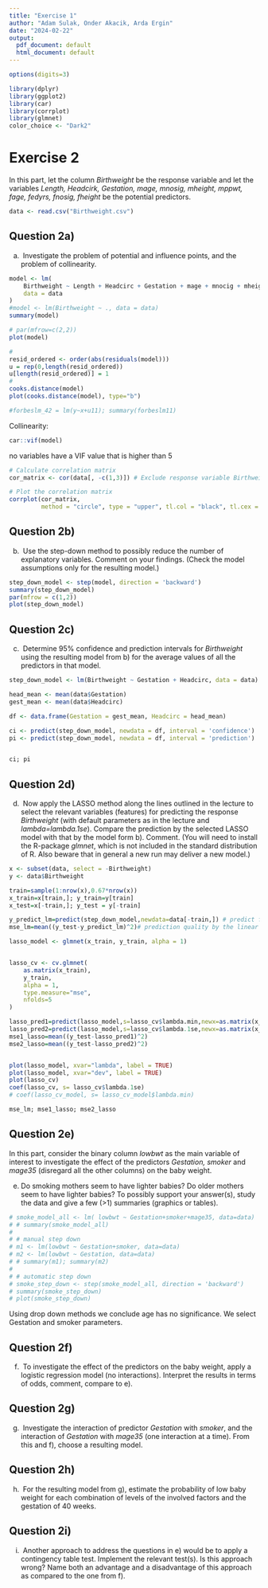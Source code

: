 ```yaml
---
title: "Exercise 1"
author: "Adam Sulak, Onder Akacik, Arda Ergin"
date: "2024-02-22"
output:
  pdf_document: default
  html_document: default
---
```


```r
options(digits=3)

library(dplyr)
library(ggplot2)
library(car)
library(corrplot)
library(glmnet)
color_choice <- "Dark2"
```

# Exercise 2

In this part, let the column *Birthweight* be the response variable and let the variables *Length, Headcirk, Gestation, mage, mnosig, mheight, mppwt, fage, fedyrs, fnosig, fheight* be the potential predictors.

```r
data <- read.csv("Birthweight.csv")
```

## Question 2a)

a)  Investigate the problem of potential and influence points, and the problem of collinearity.

```r
model <- lm(
    Birthweight ~ Length + Headcirc + Gestation + mage + mnocig + mheight + mppwt + fage + fedyrs + fnocig + fheight,
    data = data
)
#model <- lm(Birthweight ~ ., data = data)
summary(model)
```

```r
# par(mfrow=c(2,2))
plot(model)

# 
resid_ordered <- order(abs(residuals(model)))
u = rep(0,length(resid_ordered))
u[length(resid_ordered)] = 1
# 
cooks.distance(model)
plot(cooks.distance(model), type="b")

#forbeslm_42 = lm(y~x+u11); summary(forbeslm11)
```

Collinearity:

```r
car::vif(model)
```

no variables have a VIF value that is higher than 5

```r
# Calculate correlation matrix
cor_matrix <- cor(data[, -c(1,3)]) # Exclude response variable Birthweight

# Plot the correlation matrix
corrplot(cor_matrix, 
         method = "circle", type = "upper", tl.col = "black", tl.cex = 0.6)
```

## Question 2b)

b)  Use the step-down method to possibly reduce the number of explanatory variables. Comment on your findings. (Check the model assumptions only for the resulting model.)

```r
step_down_model <- step(model, direction = 'backward')
summary(step_down_model)
par(mfrow = c(1,2))
plot(step_down_model)
```

## Question 2c)

c)  Determine 95% confidence and prediction intervals for *Birthweight* using the resulting model from b) for the average values of all the predictors in that model.

```r
step_down_model <- lm(Birthweight ~ Gestation + Headcirc, data = data)

head_mean <- mean(data$Gestation)
gest_mean <- mean(data$Headcirc)

df <- data.frame(Gestation = gest_mean, Headcirc = head_mean)

ci <- predict(step_down_model, newdata = df, interval = 'confidence')
pi <- predict(step_down_model, newdata = df, interval = 'prediction')


ci; pi
```

## Question 2d)

d)  Now apply the LASSO method along the lines outlined in the lecture to select the relevant variables (features) for predicting the response *Birthweight* (with default parameters as in the lecture and *lambda=lambda.1se*). Compare the prediction by the selected LASSO model with that by the model form b). Comment. (You will need to install the R-package *glmnet*, which is not included in the standard distribution of R. Also beware that in general a new run may deliver a new model.)

```r
x <- subset(data, select = -Birthweight)
y <- data$Birthweight

train=sample(1:nrow(x),0.67*nrow(x))
x_train=x[train,]; y_train=y[train]
x_test=x[-train,]; y_test = y[-train]

y_predict_lm=predict(step_down_model,newdata=data[-train,]) # predict for the test rows
mse_lm=mean((y_test-y_predict_lm)^2)# prediction quality by the linear model

lasso_model <- glmnet(x_train, y_train, alpha = 1)


lasso_cv <- cv.glmnet(
    as.matrix(x_train),
    y_train,
    alpha = 1,
    type.measure="mse",
    nfolds=5
)

lasso_pred1=predict(lasso_model,s=lasso_cv$lambda.min,newx=as.matrix(x_test))
lasso_pred2=predict(lasso_model,s=lasso_cv$lambda.1se,newx=as.matrix(x_test))
mse1_lasso=mean((y_test-lasso_pred1)^2)
mse2_lasso=mean((y_test-lasso_pred2)^2)


plot(lasso_model, xvar="lambda", label = TRUE)
plot(lasso_model, xvar="dev", label = TRUE)
plot(lasso_cv)
coef(lasso_cv, s= lasso_cv$lambda.1se)
# coef(lasso_cv_model, s= lasso_cv_model$lambda.min)

mse_lm; mse1_lasso; mse2_lasso
```

## Question 2e)

In this part, consider the binary column *lowbwt* as the main variable of interest to investigate the effect of the predictors *Gestation, smoker* and *mage35* (disregard all the other columns) on the baby weight.

e) Do smoking mothers seem to have lighter babies? Do older mothers seem to have lighter babies? To possibly support your answer(s), study the data and give a few (\>1) summaries (graphics or tables).

```r


# smoke_model_all <- lm( lowbwt ~ Gestation+smoker+mage35, data=data)
# # summary(smoke_model_all)
# 
# # manual step down
# m1 <- lm(lowbwt ~ Gestation+smoker, data=data)
# m2 <- lm(lowbwt ~ Gestation, data=data)
# # summary(m1); summary(m2)
# 
# # automatic step down
# smoke_step_down <- step(smoke_model_all, direction = 'backward')
# summary(smoke_step_down)
# plot(smoke_step_down)
```

Using drop down methods we conclude age has no significance. We select Gestation and smoker parameters.

## Question 2f)

f)  To investigate the effect of the predictors on the baby weight, apply a logistic regression model (no interactions). Interpret the results in terms of odds, comment, compare to e).

## Question 2g)

g)  Investigate the interaction of predictor *Gestation* with *smoker*, and the interaction of *Gestation* with *mage35* (one interaction at a time). From this and f), choose a resulting model.

## Question 2h)

h)  For the resulting model from g), estimate the probability of low baby weight for each combination of levels of the involved factors and the gestation of 40 weeks.

## Question 2i)

i)  Another approach to address the questions in e) would be to apply a contingency table test. Implement the relevant test(s). Is this approach wrong? Name both an advantage and a disadvantage of this approach as compared to the one from f).
